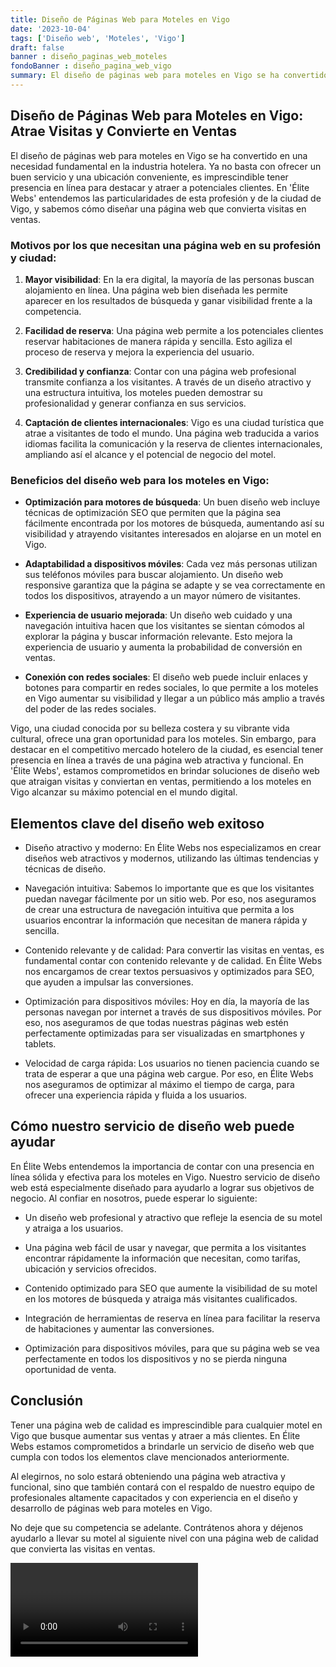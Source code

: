 ```yaml
---
title: Diseño de Páginas Web para Moteles en Vigo
date: '2023-10-04'
tags: ['Diseño web', 'Moteles', 'Vigo']
draft: false
banner : diseño_paginas_web_moteles
fondoBanner : diseño_pagina_web_vigo
summary: El diseño de páginas web para moteles en Vigo se ha convertido en una necesidad fundamental en la industria hotelera. Ya no basta con ofrecer un buen servicio y una ubicación conveniente, es imprescindible tener presencia en línea para destacar y atraer a potenciales clientes. En 'Élite Webs' entendemos las particularidades de esta profesión y de la ciudad de Vigo, y sabemos cómo diseñar una página web que convierta visitas en ventas.
---
```


## Diseño de Páginas Web para Moteles en Vigo: Atrae Visitas y Convierte en Ventas

El diseño de páginas web para moteles en Vigo se ha convertido en una necesidad fundamental en la industria hotelera. Ya no basta con ofrecer un buen servicio y una ubicación conveniente, es imprescindible tener presencia en línea para destacar y atraer a potenciales clientes. En 'Élite Webs' entendemos las particularidades de esta profesión y de la ciudad de Vigo, y sabemos cómo diseñar una página web que convierta visitas en ventas.

### Motivos por los que necesitan una página web en su profesión y ciudad:

1. **Mayor visibilidad**: En la era digital, la mayoría de las personas buscan alojamiento en línea. Una página web bien diseñada les permite aparecer en los resultados de búsqueda y ganar visibilidad frente a la competencia.

2. **Facilidad de reserva**: Una página web permite a los potenciales clientes reservar habitaciones de manera rápida y sencilla. Esto agiliza el proceso de reserva y mejora la experiencia del usuario.

3. **Credibilidad y confianza**: Contar con una página web profesional transmite confianza a los visitantes. A través de un diseño atractivo y una estructura intuitiva, los moteles pueden demostrar su profesionalidad y generar confianza en sus servicios.

4. **Captación de clientes internacionales**: Vigo es una ciudad turística que atrae a visitantes de todo el mundo. Una página web traducida a varios idiomas facilita la comunicación y la reserva de clientes internacionales, ampliando así el alcance y el potencial de negocio del motel.

### Beneficios del diseño web para los moteles en Vigo:

- **Optimización para motores de búsqueda**: Un buen diseño web incluye técnicas de optimización SEO que permiten que la página sea fácilmente encontrada por los motores de búsqueda, aumentando así su visibilidad y atrayendo visitantes interesados en alojarse en un motel en Vigo.

- **Adaptabilidad a dispositivos móviles**: Cada vez más personas utilizan sus teléfonos móviles para buscar alojamiento. Un diseño web responsive garantiza que la página se adapte y se vea correctamente en todos los dispositivos, atrayendo a un mayor número de visitantes.

- **Experiencia de usuario mejorada**: Un diseño web cuidado y una navegación intuitiva hacen que los visitantes se sientan cómodos al explorar la página y buscar información relevante. Esto mejora la experiencia de usuario y aumenta la probabilidad de conversión en ventas.

- **Conexión con redes sociales**: El diseño web puede incluir enlaces y botones para compartir en redes sociales, lo que permite a los moteles en Vigo aumentar su visibilidad y llegar a un público más amplio a través del poder de las redes sociales.

Vigo, una ciudad conocida por su belleza costera y su vibrante vida cultural, ofrece una gran oportunidad para los moteles. Sin embargo, para destacar en el competitivo mercado hotelero de la ciudad, es esencial tener presencia en línea a través de una página web atractiva y funcional. En 'Élite Webs', estamos comprometidos en brindar soluciones de diseño web que atraigan visitas y conviertan en ventas, permitiendo a los moteles en Vigo alcanzar su máximo potencial en el mundo digital.

<GifSeo />

<Cta />

## Elementos clave del diseño web exitoso

- Diseño atractivo y moderno: En Élite Webs nos especializamos en crear diseños web atractivos y modernos, utilizando las últimas tendencias y técnicas de diseño.

- Navegación intuitiva: Sabemos lo importante que es que los visitantes puedan navegar fácilmente por un sitio web. Por eso, nos aseguramos de crear una estructura de navegación intuitiva que permita a los usuarios encontrar la información que necesitan de manera rápida y sencilla.

- Contenido relevante y de calidad: Para convertir las visitas en ventas, es fundamental contar con contenido relevante y de calidad. En Élite Webs nos encargamos de crear textos persuasivos y optimizados para SEO, que ayuden a impulsar las conversiones.

- Optimización para dispositivos móviles: Hoy en día, la mayoría de las personas navegan por internet a través de sus dispositivos móviles. Por eso, nos aseguramos de que todas nuestras páginas web estén perfectamente optimizadas para ser visualizadas en smartphones y tablets.

- Velocidad de carga rápida: Los usuarios no tienen paciencia cuando se trata de esperar a que una página web cargue. Por eso, en Élite Webs nos aseguramos de optimizar al máximo el tiempo de carga, para ofrecer una experiencia rápida y fluida a los usuarios.

## Cómo nuestro servicio de diseño web puede ayudar

En Élite Webs entendemos la importancia de contar con una presencia en línea sólida y efectiva para los moteles en Vigo. Nuestro servicio de diseño web está especialmente diseñado para ayudarlo a lograr sus objetivos de negocio. Al confiar en nosotros, puede esperar lo siguiente:

- Un diseño web profesional y atractivo que refleje la esencia de su motel y atraiga a los usuarios.

- Una página web fácil de usar y navegar, que permita a los visitantes encontrar rápidamente la información que necesitan, como tarifas, ubicación y servicios ofrecidos.

- Contenido optimizado para SEO que aumente la visibilidad de su motel en los motores de búsqueda y atraiga más visitantes cualificados.

- Integración de herramientas de reserva en línea para facilitar la reserva de habitaciones y aumentar las conversiones.

- Optimización para dispositivos móviles, para que su página web se vea perfectamente en todos los dispositivos y no se pierda ninguna oportunidad de venta.

## Conclusión

Tener una página web de calidad es imprescindible para cualquier motel en Vigo que busque aumentar sus ventas y atraer a más clientes. En Élite Webs estamos comprometidos a brindarle un servicio de diseño web que cumpla con todos los elementos clave mencionados anteriormente.

Al elegirnos, no solo estará obteniendo una página web atractiva y funcional, sino que también contará con el respaldo de nuestro equipo de profesionales altamente capacitados y con experiencia en el diseño y desarrollo de páginas web para moteles en Vigo.

No deje que su competencia se adelante. Contrátenos ahora y déjenos ayudarlo a llevar su motel al siguiente nivel con una página web de calidad que convierta las visitas en ventas.

<Video />

<CtaBot job='Moteles' city='Vigo'/>

<Gmaps query='Vigo+españa+maps' />